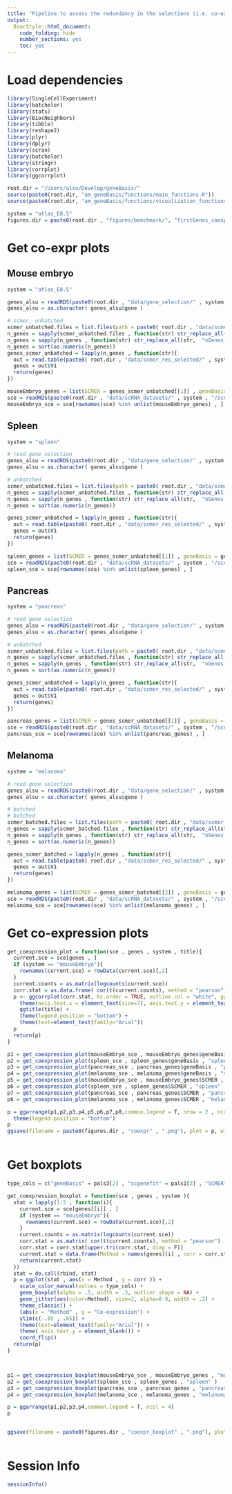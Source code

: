 ```yaml
---
title: "Pipeline to assess the redundancy in the selections (i.e. co-expression) for geneBasis and SCMER selections."
output:
  BiocStyle::html_document:
    code_folding: hide
    number_sections: yes
    toc: yes  
---
```

# Load dependencies

```r


library(SingleCellExperiment)
library(batchelor)
library(stats)
library(BiocNeighbors)
library(tibble)
library(reshape2)
library(plyr)
library(dplyr)
library(scran)
library(batchelor)
library(stringr)
library(corrplot)
library(ggcorrplot)

root.dir = "/Users/alsu/Develop/geneBasis/"
source(paste0(root.dir, "am_geneBasis/functions/main_functions.R"))
source(paste0(root.dir, "am_geneBasis/functions/visualization_functions.R"))

system = "atlas_E8.5"
figures.dir = paste0(root.dir , "figures/benchmark/", "firstGenes_coexpr" , "/")


```

# Get co-expr plots

## Mouse embryo

```r


system = "atlas_E8.5"

genes_alsu = readRDS(paste0(root.dir , "data/gene_selection/" , system , "/" , "gene_selection.Rds"))
genes_alsu = as.character( genes_alsu$gene )

# scmer, unbatched
scmer_unbatched.files = list.files(path = paste0( root.dir , "data/scmer_res_selected/" , system , "/unbatched/" ))
n_genes = sapply(scmer_unbatched.files , function(str) str_replace_all(str,  ".txt" , ""))
n_genes = sapply(n_genes , function(str) str_replace_all(str,  "nGenes_" , ""))
n_genes = sort(as.numeric(n_genes))
genes_scmer_unbatched = lapply(n_genes , function(str){
  out = read.table(paste0( root.dir , "data/scmer_res_selected/" , system , "/unbatched/nGenes_" , str , ".txt") , header = F)
  genes = out$V1
  return(genes)
})

mouseEmbryo_genes = list(SCMER = genes_scmer_unbatched[[1]] , geneBasis = genes_alsu[1:length(genes_scmer_unbatched[[1]])])
sce = readRDS(paste0(root.dir , "data/scRNA_datasets/" , system , "/sce_" , system , ".Rds"))
mouseEmbryo_sce = sce[rownames(sce) %in% unlist(mouseEmbryo_genes) , ]


```


## Spleen

```r


system = "spleen"

# read gene selection 
genes_alsu = readRDS(paste0(root.dir , "data/gene_selection/" , system , "/" , "gene_selection.Rds"))
genes_alsu = as.character( genes_alsu$gene )

# unbatched
scmer_unbatched.files = list.files(path = paste0( root.dir , "data/scmer_res_selected/" , system , "_higher_mean/unbatched/" ))
n_genes = sapply(scmer_unbatched.files , function(str) str_replace_all(str,  ".txt" , ""))
n_genes = sapply(n_genes , function(str) str_replace_all(str,  "nGenes_" , ""))
n_genes = sort(as.numeric(n_genes))

genes_scmer_unbatched = lapply(n_genes , function(str){
  out = read.table(paste0( root.dir , "data/scmer_res_selected/" , system , "_higher_mean/unbatched/nGenes_" , str , ".txt") , header = F)
  genes = out$V1
  return(genes)
})

spleen_genes = list(SCMER = genes_scmer_unbatched[[1]] , geneBasis = genes_alsu[1:length(genes_scmer_unbatched[[1]])])
sce = readRDS(paste0(root.dir , "data/scRNA_datasets/" , system , "/sce_" , system , ".Rds"))
spleen_sce = sce[rownames(sce) %in% unlist(spleen_genes) , ]


```


## Pancreas

```r

system = "pancreas"

# read gene selection 
genes_alsu = readRDS(paste0(root.dir , "data/gene_selection/" , system , "/" , "gene_selection.Rds"))
genes_alsu = as.character( genes_alsu$gene )

# unbatched
scmer_unbatched.files = list.files(path = paste0( root.dir , "data/scmer_res_selected/" , system , "/unbatched/" ))
n_genes = sapply(scmer_unbatched.files , function(str) str_replace_all(str,  ".txt" , ""))
n_genes = sapply(n_genes , function(str) str_replace_all(str,  "nGenes_" , ""))
n_genes = sort(as.numeric(n_genes))

genes_scmer_unbatched = lapply(n_genes , function(str){
  out = read.table(paste0( root.dir , "data/scmer_res_selected/" , system , "/unbatched/nGenes_" , str , ".txt") , header = F)
  genes = out$V1
  return(genes)
})

pancreas_genes = list(SCMER = genes_scmer_unbatched[[1]] , geneBasis = genes_alsu[1:length(genes_scmer_unbatched[[1]])])
sce = readRDS(paste0(root.dir , "data/scRNA_datasets/" , system , "/sce_" , system , ".Rds"))
pancreas_sce = sce[rownames(sce) %in% unlist(pancreas_genes) , ]


```

## Melanoma

```r

system = "melanoma"

# read gene selection 
genes_alsu = readRDS(paste0(root.dir , "data/gene_selection/" , system , "/" , "gene_selection_unbatched.Rds"))
genes_alsu = as.character( genes_alsu$gene )

# batched
# batched
scmer_batched.files = list.files(path = paste0( root.dir , "data/scmer_res_selected/" , system , "/batched/" ))
n_genes = sapply(scmer_batched.files , function(str) str_replace_all(str,  ".txt" , ""))
n_genes = sapply(n_genes , function(str) str_replace_all(str,  "nGenes_" , ""))
n_genes = sort(as.numeric(n_genes))

genes_scmer_batched = lapply(n_genes , function(str){
  out = read.table(paste0( root.dir , "data/scmer_res_selected/" , system , "/batched/nGenes_" , str , ".txt") , header = F)
  genes = out$V1
  return(genes)
})

melanoma_genes = list(SCMER = genes_scmer_batched[[2]] , geneBasis = genes_alsu[1:length(genes_scmer_batched[[2]])])
sce = readRDS(paste0(root.dir , "data/scRNA_datasets/" , system , "/sce_" , system , ".Rds"))
melanoma_sce = sce[rownames(sce) %in% unlist(melanoma_genes) , ]


```


# Get co-expression plots


```r


get_coexpression_plot = function(sce , genes , system , title){
  current.sce = sce[genes , ]
  if (system == "mouseEmbryo"){
    rownames(current.sce) = rowData(current.sce)[,2]
  }
  current.counts = as.matrix(logcounts(current.sce))
  corr.stat = as.data.frame( cor(t(current.counts), method = "pearson") )
  p <- ggcorrplot(corr.stat, hc.order = TRUE, outline.col = "white", ggtheme = ggplot2::theme_gray, colors = c("#6D9EC1", "white", "#E46726")) +
    theme(axis.text.x = element_text(size=7), axis.text.y = element_text(size=7)) + 
    ggtitle(title) + 
    theme(legend.position = "bottom") + 
    theme(text=element_text(family="Arial"))
  p
  return(p)
}

p1 = get_coexpression_plot(mouseEmbryo_sce , mouseEmbryo_genes$geneBasis , "mouseEmbryo" , "geneBasis")
p2 = get_coexpression_plot(spleen_sce , spleen_genes$geneBasis , "spleen" , "geneBasis")
p3 = get_coexpression_plot(pancreas_sce , pancreas_genes$geneBasis , "pancreas" , "geneBasis")
p4 = get_coexpression_plot(melanoma_sce , melanoma_genes$geneBasis , "melanoma" , "geneBasis")
p5 = get_coexpression_plot(mouseEmbryo_sce , mouseEmbryo_genes$SCMER , "mouseEmbryo" , "SCMER")
p6 = get_coexpression_plot(spleen_sce , spleen_genes$SCMER , "spleen" , "SCMER")
p7 = get_coexpression_plot(pancreas_sce , pancreas_genes$SCMER , "pancreas" , "SCMER")
p8 = get_coexpression_plot(melanoma_sce , melanoma_genes$SCMER , "melanoma" , "SCMER")

p = ggarrange(p1,p2,p3,p4,p5,p6,p7,p8,common.legend = T, nrow = 2 , ncol = 4) + 
  theme(legend.position = "bottom")
p
ggsave(filename = paste0(figures.dir , "coexpr" , ".png"), plot = p, width = 9, height = 5)



```


# Get boxplots

```r


type_cols = c("geneBasis" = pals3[2] , "scgenefit" = pals1[3] , "SCMER" = pals1[5] , "hvgs" = pals1[3] )

get_coexpression_boxplot = function(sce , genes , system ){
  stat = lapply(1:2 , function(i){
    current.sce = sce[genes[[i]] , ]
    if (system == "mouseEmbryo"){
      rownames(current.sce) = rowData(current.sce)[,2]
    }
    current.counts = as.matrix(logcounts(current.sce))
    corr.stat = as.matrix( cor(t(current.counts), method = "pearson") )
    corr.stat = corr.stat[upper.tri(corr.stat, diag = F)]
    current.stat = data.frame(Method = names(genes)[i] , corr = corr.stat)
    return(current.stat)
  })
  stat = do.call(rbind, stat)
  p = ggplot(stat , aes(x = Method , y = corr )) + 
    scale_color_manual(values = type_cols) +
    geom_boxplot(alpha = .5, width = .3, outlier.shape = NA) + 
    geom_jitter(aes(color=Method), size=2, alpha=0.9, width = .2) + 
    theme_classic() +  
    labs(x = "Method" , y = "Co-expression") +
    ylim(c(-.85 , .85)) +
    theme(text=element_text(family="Arial")) + 
    theme( axis.text.y = element_blank()) + 
    coord_flip() 
  return(p)
}



p1 = get_coexpression_boxplot(mouseEmbryo_sce , mouseEmbryo_genes , "mouseEmbryo" )
p2 = get_coexpression_boxplot(spleen_sce , spleen_genes , "spleen" )
p3 = get_coexpression_boxplot(pancreas_sce , pancreas_genes , "pancreas" )
p4 = get_coexpression_boxplot(melanoma_sce , melanoma_genes , "melanoma" )

p = ggarrange(p1,p2,p3,p4,common.legend = T, ncol = 4)
p


ggsave(filename = paste0(figures.dir , "coexpr_boxplot" , ".png"), plot = p, width = 9, height = 3)



```



# Session Info

```r
sessionInfo()
```
